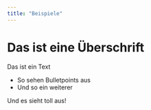 ```yaml
---
title: "Beispiele"
---
```



# Das ist eine Überschrift

Das ist ein Text

* So sehen Bulletpoints aus
* Und so ein weiterer



Und es sieht toll aus!
